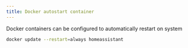 ---
title: Docker autostart container 
---

Docker containers can be configured to automatically restart on system

```bash copy
docker update --restart=always homeassistant
```